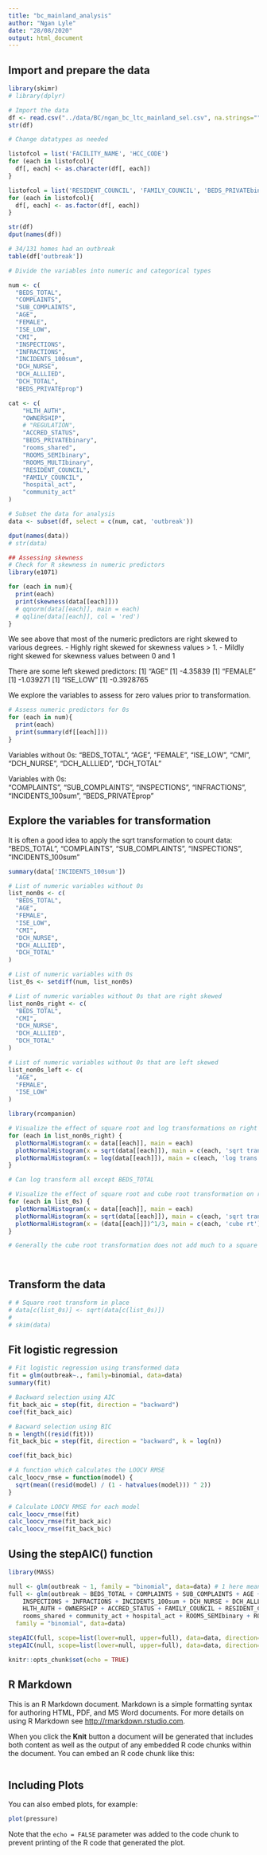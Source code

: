 ```yaml
---
title: "bc_mainland_analysis"
author: "Ngan Lyle"
date: "28/08/2020"
output: html_document
---
```

## Import and prepare the data
```r
library(skimr)
# library(dplyr)

# Import the data
df <- read.csv("../data/BC/ngan_bc_ltc_mainland_sel.csv", na.strings="", header=TRUE)
str(df)

```


```r
# Change datatypes as needed

listofcol = list('FACILITY_NAME', 'HCC_CODE')
for (each in listofcol){
  df[, each] <- as.character(df[, each])
}

listofcol = list('RESIDENT_COUNCIL', 'FAMILY_COUNCIL', 'BEDS_PRIVATEbinary', 'rooms_shared', 'outbreak', 'hospital_act', 'community_act', 'ROOMS_SEMIbinary', 'ROOMS_MULTIbinary')
for (each in listofcol){
  df[, each] <- as.factor(df[, each])
}

str(df)
dput(names(df))

# 34/131 homes had an outbreak
table(df['outbreak'])
```

```r
# Divide the variables into numeric and categorical types

num <- c(
  "BEDS_TOTAL", 
  "COMPLAINTS", 
  "SUB_COMPLAINTS", 
  "AGE", 
  "FEMALE", 
  "ISE_LOW", 
  "CMI", 
  "INSPECTIONS", 
  "INFRACTIONS", 
  "INCIDENTS_100sum",
  "DCH_NURSE",
  "DCH_ALLLIED",
  "DCH_TOTAL",
  "BEDS_PRIVATEprop")

cat <- c(
    "HLTH_AUTH", 
    "OWNERSHIP", 
    # "REGULATION", 
    "ACCRED_STATUS",
    "BEDS_PRIVATEbinary", 
    "rooms_shared",
    "ROOMS_SEMIbinary", 
    "ROOMS_MULTIbinary",
    "RESIDENT_COUNCIL", 
    "FAMILY_COUNCIL",
    "hospital_act",
    "community_act"
)

# Subset the data for analysis
data <- subset(df, select = c(num, cat, 'outbreak'))

dput(names(data))
# str(data)
```

```r
## Assessing skewness
# Check for R skewness in numeric predictors
library(e1071)

for (each in num){
  print(each)
  print(skewness(data[[each]]))
  # qqnorm(data[[each]], main = each)
  # qqline(data[[each]], col = 'red')
}

```

We see above that most of the numeric predictors are right skewed to various degrees. 
  - Highly right skewed for skewness values > 1. 
  - Mildly right skewed for skewness values between 0 and 1

There are some left skewed predictors:
[1] "AGE"
[1] -4.35839
[1] "FEMALE"
[1] -1.039271
[1] "ISE_LOW"
[1] -0.3928765


We explore the variables to assess for zero values prior to transformation. 

```r
# Assess numeric predictors for 0s
for (each in num){
  print(each)
  print(summary(df[[each]]))
}

```

Variables without 0s:
  "BEDS_TOTAL", 
  "AGE", 
  "FEMALE", 
  "ISE_LOW", 
  "CMI", 
  "DCH_NURSE",
  "DCH_ALLLIED",
  "DCH_TOTAL"

Variables with 0s:  
  "COMPLAINTS", 
  "SUB_COMPLAINTS", 
  "INSPECTIONS", 
  "INFRACTIONS", 
  "INCIDENTS_100sum",
  "BEDS_PRIVATEprop"

  
## Explore the variables for transformation
It is often a good idea to apply the sqrt transformation to count data:
  "BEDS_TOTAL", 
  "COMPLAINTS", 
  "SUB_COMPLAINTS", 
  "INSPECTIONS",
  "INCIDENTS_100sum"
  

```r
summary(data['INCIDENTS_100sum'])
```

```r
# List of numeric variables without 0s
list_non0s <- c(
  "BEDS_TOTAL", 
  "AGE", 
  "FEMALE", 
  "ISE_LOW", 
  "CMI", 
  "DCH_NURSE",
  "DCH_ALLLIED",
  "DCH_TOTAL"
)

# List of numeric variables with 0s
list_0s <- setdiff(num, list_non0s)

# List of numeric variables without 0s that are right skewed
list_non0s_right <- c(
  "BEDS_TOTAL", 
  "CMI", 
  "DCH_NURSE",
  "DCH_ALLLIED",
  "DCH_TOTAL"
)

# List of numeric variables without 0s that are left skewed
list_non0s_left <- c(
  "AGE", 
  "FEMALE", 
  "ISE_LOW"
)

```

```r

library(rcompanion)

# Visualize the effect of square root and log transformations on right skewed data without 0s
for (each in list_non0s_right) {  
  plotNormalHistogram(x = data[[each]], main = each)
  plotNormalHistogram(x = sqrt(data[[each]]), main = c(each, 'sqrt trans'))
  plotNormalHistogram(x = log(data[[each]]), main = c(each, 'log trans'))
}

# Can log transform all except BEDS_TOTAL

# Visualize the effect of square root and cube root transformation on right skewed data with 0s
for (each in list_0s) {  
  plotNormalHistogram(x = data[[each]], main = each)
  plotNormalHistogram(x = sqrt(data[[each]]), main = c(each, 'sqrt trans'))
  plotNormalHistogram(x = (data[[each]])^1/3, main = c(each, 'cube rt'))
}

# Generally the cube root transformation does not add much to a square root transformation



```


```r

```

## Transform the data
```r
# # Square root transform in place
# data[c(list_0s)] <- sqrt(data[c(list_0s)])
# 
# skim(data)

```


## Fit logistic regression
```r
# Fit logistic regression using transformed data
fit = glm(outbreak~., family=binomial, data=data)
summary(fit)
```


```r
# Backward selection using AIC
fit_back_aic = step(fit, direction = "backward")
coef(fit_back_aic)
```


```r
# Bacward selection using BIC
n = length((resid(fit)))
fit_back_bic = step(fit, direction = "backward", k = log(n))

coef(fit_back_bic)
```

```r
# A function which calculates the LOOCV RMSE
calc_loocv_rmse = function(model) {
  sqrt(mean((resid(model) / (1 - hatvalues(model))) ^ 2))
}

# Calculate LOOCV RMSE for each model
calc_loocv_rmse(fit)
calc_loocv_rmse(fit_back_aic)
calc_loocv_rmse(fit_back_bic)
```

## Using the stepAIC() function
```r
library(MASS)

null <- glm(outbreak ~ 1, family = "binomial", data=data) # 1 here means the intercept 
full <- glm(outbreak ~ BEDS_TOTAL + COMPLAINTS + SUB_COMPLAINTS + AGE + FEMALE + ISE_LOW + CMI +
    INSPECTIONS + INFRACTIONS + INCIDENTS_100sum + DCH_NURSE + DCH_ALLLIED + DCH_TOTAL +
    HLTH_AUTH + OWNERSHIP + ACCRED_STATUS + FAMILY_COUNCIL + RESIDENT_COUNCIL + BEDS_PRIVATEbinary +
    rooms_shared + community_act + hospital_act + ROOMS_SEMIbinary + ROOMS_MULTIbinary, 
  family = "binomial", data=data)

stepAIC(full, scope=list(lower=null, upper=full), data=data, direction='backward')
stepAIC(null, scope=list(lower=null, upper=full), data=data, direction='forward')
```

```r
knitr::opts_chunk$set(echo = TRUE)
```

## R Markdown

This is an R Markdown document. Markdown is a simple formatting syntax for authoring HTML, PDF, and MS Word documents. For more details on using R Markdown see <http://rmarkdown.rstudio.com>.

When you click the **Knit** button a document will be generated that includes both content as well as the output of any embedded R code chunks within the document. You can embed an R code chunk like this:

```r

```

## Including Plots

You can also embed plots, for example:

```r
plot(pressure)
```

Note that the `echo = FALSE` parameter was added to the code chunk to prevent printing of the R code that generated the plot.
